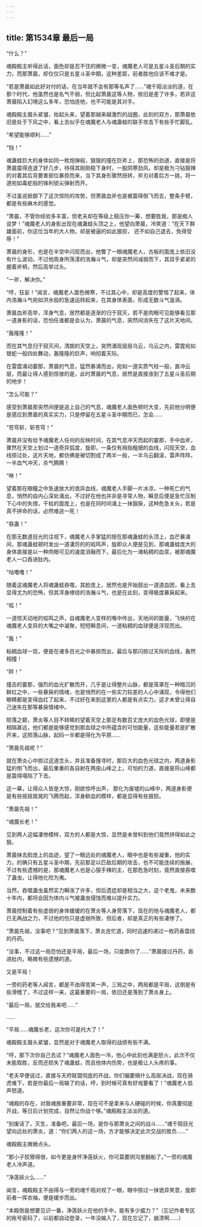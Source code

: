 ```yaml
---
---
---
```

title: 第1534章 最后一局
---



“什么？”

魂殿殿主听得此话，面色却是忍不住的微微一变，魂魔老人可是五星斗圣后期的实力，而那萧晨，却仅仅只是五星斗圣中期，这种差距，前者胜他应该不难才是。

“若是萧晨如此好对付的话，在当年就不会有那等名声了……”魂千陌淡淡的道，在那个时代，他虽然也是名气不弱，但比起萧晨这等人物，依旧是差了许多，若非这萧晨陷入幻境这么多年，恐怕连他，也不可能是其对手。

魂殿殿主眉头紧皱，抬起头来，望着那越来越激烈的战圈，此刻的双方，那萧晨依旧是处于下风之中，看上去似乎在魂魔老人与魂蛊蛙的联手攻击下有些手忙脚乱。

“希望能够顺利……”

“铛！”

魂蛊蛙巨大的身体如同一枚炮弹般，狠狠的撞在巨斧上，那恐怖的劲道，直接是将萧晨震得连退了好几步，待得其刚刚稳下身时，一股阴寒劲风，却是极为刁钻狠辣的对着其后背要害部位暴掠而来，当下其身形骤然扭转，斧刃对着后方一挑，将一道宛如毒蛇般的锋利锁尖弹射而开。

不过虽说抵御下了这次惊险的攻势，但萧晨血斧也是被震得倒飞而去，整条手臂，都是有些麻木的感觉。

“萧晨，不管你经验多丰富，但老夫却在等级上稳压你一筹，想要胜我，那是痴人说梦！”魂魔老人的身影出现在魂蛊蛙头顶之上，他望向萧晨，冷笑道：“在天下群雄面前，你这位当年的大人物，却是被逼的如此狼狈， 还不如自己退去，免得受辱！”

萧晨的身形，也是在半空中闪现而出，他瞥了一眼魂魔老人，古板的面庞上依旧没有什么波动，不过他周身所荡漾的浩瀚斗气，却是突然间减弱而下，其双手紧紧的握着斧柄，然后高举过头。

“一斧，解决你。”

“哼，狂妄！”闻言，魂魔老人面色微寒，不过其心中，却是高度的警惕了起来，体内浩瀚斗气宛如洪水般的急速运转起来，在其身体表面，形成无数斗气漩涡。

萧晨血斧高举，浑身气息，居然都是逐渐的归于寂灭，若不是肉眼可见能够看见那一道身影的话，恐怕任谁都是会认为，萧晨的气息，突然间消失在了这片天地间。

“轰隆隆！”

而在其气息归于寂灭间，清朗的天空上，突然涌现层层乌云，乌云之内，雷霆宛如银蛇一般四处舞动，轰隆隆的巨声，响彻着天际。

在雷霆涌动霎那，萧晨的气息，猛然暴涌而出，宛如一道实质气柱一般，直冲云层，而最让得人感到惊骇的是，此时萧晨的气息，居然是直接涨到了五星斗圣后期的地步！

“怎么可能？”

感受到萧晨那突然间便是追上自己的气息，魂魔老人面色顿时大变，先前他分明便是感应到萧晨的真实实力，只是停留在五星斗圣中期而已，怎会……

“苍穹斩，斩苍穹！”

萧晨并没有给予魂魔老人任何的反映时间，在其气息冲天而起的霎那，手中血斧，骤然在天空上划过一道奇异弧度，旋即，一条仅有拇指粗细的血线，闪现天空，血线掠过处，这片天地，都仿佛是被切割成了两半一般，一半乌云翻滚，雷声阵阵，一半血气冲天，杀气腾腾！

“咻！”

望着那在眼瞳之中急速放大的诡异血线，魂魔老人手脚一片冰凉，一种死亡的气息，悄然的自内心深处涌出，不过好在他也并非是寻常人物，瞬息后便是急忙压制下心中的失措，干枯的面庞上，也是在同时间涌上一抹狠戾，这种危急关头，若是真不拼命的话，必然难逃一死！

“吞蛊！”

在那无数道目光的注视下，魂魔老人手掌猛的按在那魂蛊蛙的头顶上，血芒暴涌间，那魂蛊蛙顿时发出一道凄厉的的呱鸣声，旋即众人便是见到，那魂蛊蛙庞大的身体直接是以一种肉眼可见的速度消融而下，最后化为一滩粘稠的血浆，被那魂魔老人一口吞进肚内。

“咕噜噜！”

随着这魂魔老人将魂蛊蛙吞噬，其脸庞上，居然也是开始鼓出一道道血团，看上去显得尤为的恐怖，但其浑身缭绕的浩瀚斗气，也是在此刻，变得极度暴戾起来。

“呱！”

一道惊天动地的呱鸣之声，自魂魔老人变样的嘴中传出，天地间的能量，飞快的在魂魔老人变异的大嘴之中凝聚，短短瞬息间，一道粘稠的血球便是浮现而出。

“轰！”

粘稠血球一现，便是在诸多目光之中暴掠而出，最后与那闪掠过天际的血线，轰然相撞！

“砰！”

撞击的霎那，强烈的血光扩散而开，几乎是让得整片山脉，都是笼罩在一种暗沉的鲜红之中，一些暴戾的情绪，也是悄然的在一些实力较差的人心中涌现，令得他们眼睛都是变得血红了起来，不过好在来到这里的人都是有点实力，这才未曾让得自己迷失在那等暴戾情绪中。

陨落之巅，萧炎等人目不转睛的望着天空上那足有数百丈庞大的血色光球，即便是相隔甚远，他们都是能够感觉到那血球之中所蕴含的可怕能量，这些能量若是扩散开来，这陨落山脉，起码一半都是得化为平原……

“萧晨先祖呢？”

就在萧炎心中掠过这道念头，并且准备搜寻时，那巨大的血色光球之内，两道身影猛的倒飞而出，最后重重的各自射在两座山峰之上，可怕的力道，直接是将山峰都是震得塌陷了下去。

这一幕，让得众人皆是大惊，刚欲惊呼出声， 那化为废墟的山峰中，两道身影便是有些摇摇晃晃的飞腾而起，浑身鲜血的模样，都是显得有些狼狈。

“萧晨先祖！”

“魂魔长老！”

见到两人这幅凄惨模样，双方的人都是大惊，显然是未曾料到他们竟然拼得如此之狠。

萧晨抹去脸庞上的血迹，望了一眼远处的魂魔老人，眼中也是有些凝重，他的实力，的确只有五星斗圣中期，先前那足以匹敌后期的攻击，也不可能连续的施展，不过有些遗憾的是，那魂魔老人也是心狠手辣的主，在那危急时刻，竟然直接吞噬了蛊虫，让得他化险为夷。

当然，吞噬蛊虫虽然实力瞬涨了许多，但后遗症却是相当之大，这个老鬼，未来数十年内，都将会因为体内斗气被蛊虫侵蚀而难以提升实力。

萧晨控制着有些虚弱的身体缓缓的在萧炎等人身旁落下，现在的他与魂魔老人，都已无再战之力，不过他的伤只是虚弱所致，但后者，却是真正的有些凄惨了。

“萧晨先祖，没事吧？”见到萧晨落下，萧炎连忙道，同时迅速的递过一枚药香盘绕的丹药。

“没事，不过这一局恐怕还是平局，最后一场，只能靠你了……”萧晨接过丹药，吞进肚内，略微有些遗憾的道。

又是平局！

一旁的药老等人闻言，都是不由得苦笑一声，三局之中，两局都是平局，这倒是有些滑稽了，不过这样一来，这最重要的一局，依旧还是落到了萧炎身上。

“最后一局，就交给我来吧……”

……

“平局……魂魔长老，这次你可是托大了！”

魂殿殿主眉头紧皱，显然是对于魂魔老人取得的战绩有些不满。

“哼，那下次你自己去试？”魂魔老人面色一冷，他心中此刻也满是怒火，此次不仅未能取胜，反而还损失了魂蛊蛙，而且他体内伤势，也是极让人头疼的事。

“老夫早便说过，直接与天府联盟彻底的开战，你们偏要搞什么高层决战，现在骑虎难下，若是你最后一局输了的话，哼，到时候可真有好戏要看了！”魂魔老人低声怒道。

“魂殿的存在，对我魂族重要非常，现在可不是拿来与人硬碰的时候，你真要彻底开战，等日后计划完成，自然让你战个够。”魂殿殿主淡淡的道。

“别废话了，灭生，准备吧，最后一场，是你与那萧炎之间的战斗……”魂千陌目光望向远处的萧炎，道：“你们两人的这一场，方才能够决定此次交战的胜负……”

魂殿殿主微微点头。

“那小子狡猾得很，如今更是身怀净莲妖火，你可莫要阴沟里翻船了。”一旁的魂魔老人冷声道。

“净莲妖火么……”

闻言，魂殿殿主不由得与一旁的魂千陌对视了一眼，眼中掠过一抹诡异笑意，旋即前者一挥衣袖，便是缓步而出。

“本殿倒是想要见识一番，净莲妖火在他的手中，能有多少威力？”（忘记作者专区的账号密码了，以前都自动登录，一年没输入了，现在忘记了，崩溃啊……）